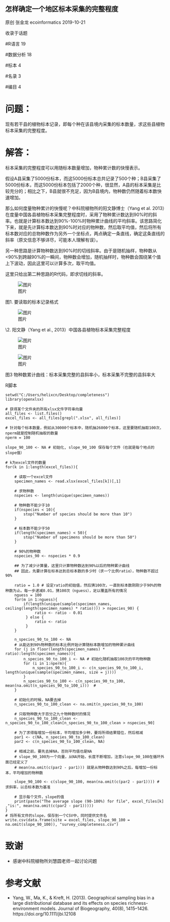 ## 怎样确定一个地区标本采集的完整程度

原创 张金龙 ecoinformatics 2019-10-21

收录于话题

\#R语言 19

\#数据分析 18

\#标本 4

\#名录 3

\#编目 4

# 问题：

现有若干县的植物标本记录，即每个种在该县境内采集的标本数量，求这些县植物标本采集的完整程度。

# 解答：

标本采集的完整程度可以用随标本数量增加，物种累计数的快慢表示。

假设A县采集了5000份标本，而这5000份标本总共记录了500个种；B县采集了5000份标本，而这5000份标本包括了2000个种，很显然，A县的标本采集是比较充分的；相比之下，B县就很不充足，因为B县境内，物种数仍然随着标本数快速增加。

那么如何度量物种累计的快慢呢？中科院植物所的阳文静博士（Yang et al. 2013）在度量中国各县植物标本采集完整程度时，采用了物种累计数达到90%时的斜率。也就是计算标本数达到90%-100%时物种累计曲线的平均斜率。该思路简化下来，就是先计算标本数达到90%时对应的物种数，然后取平均值，然后将所有标本数对应的总物种数作为另外一个坐标点，两点确定一条直线，确定这条直线的斜率（原文信息不够详尽，可能本人理解有误）。

另一种思路是计算物种数达到90%时的切线斜率。由于是随机抽样，物种数从<90%到跨越90%的一瞬间，物种数会增加，随机抽样时，物种数会围绕某个值上下波动，因此这里可以计算多次，取平均值。

这里只给出第二种思路的R代码，即求切线的斜率。

![图片](640)

 图1. 要读取的标本记录格式



![图片](640-20201217095036042)

\2. 阳文静（Yang et al., 2013）中国各县植物标本采集完整程度

![图片](640-20201217095033790)

![图片](640-20201217095033824)

图3 物种数累计曲线：标本采集完整的县斜率小，标本采集不完整的县斜率大



R脚本

```
setwd("C:/Users/helixcn/Desktop/completeness")
library(openxlsx)

# 获得某个文件夹的所有xlsx文件字符串向量
all_files <- list.files()
excel_files <- all_files[grepl(".xlsx", all_files)]

# 针对每个标本数量，例如从30000个标本中，随机抽26000个标本，这里要随机抽取100次， nperm就是控制随机抽取的数量
nperm = 100

slope_90_100 <- NA # 初始化, slope_90_100 保存每个文件（也就是每个地点的slope值）

# k为excel文件的数量
for(k in 1:length(excel_files)){
    
    # 读取一个excel文件
    specimen_names <- read.xlsx(excel_files[k])[,1]
    
    # 求物种数
    nspecies <- length(unique(specimen_names))
    
    # 物种数不能少于10
    if(nspecies < 10){
        stop("Number of species should be more than 10")
    }
    
    # 标本数不能少于50
    if(length(specimen_names) < 50){
        stop("Number of specimens should be more than 50")
    }
    
    # 90%的物种数
    nspecies_90 <- nspecies * 0.9
    
    ## 为了减少计算量，这里只计算物种数达到90%以后的物种累计曲线
    ## 因此，先要计算在标本达到总标本数的多少时（求一个比例ratio），物种数不超过90%

    ratio = 1.0 # 设定ratio的初始值，然后猜100次，一直到标本数刚刚少于90%的物种数为止。每一步递减0.01，猜100次（nguess），足以覆盖所有的情况
    nguess = 100
    for(m in 1:nguess){
        if(length(unique(sample(specimen_names, ceiling(length(specimen_names) * ratio)))) > nspecies_90) {
             ratio <- ratio - 0.01
         } else {
             ratio <- ratio
         }
    }

    n_species_90_to_100 <- NA
    # 从能达到90%物种数的标本比例开始计算随标本数增加的物种累计曲线
    for (j in floor(length(specimen_names) * ratio):length(specimen_names)){
        n_species_90_to_100_i <- NA # 初始化随机抽取100次的平均物种数
        for (i in 1:nperm){
            n_species_90_to_100_i <- c(n_species_90_to_100_i, length(unique(sample(specimen_names, size = j))))
        }
        n_species_90_to_100 <- c(n_species_90_to_100, mean(na.omit(n_species_90_to_100_i)))  #
    }

    # 初始化的时候，NA要去掉
    n_species_90_to_100_clean <- na.omit(n_species_90_to_100)

    # 只取物种数大于百分之九十物种数时的情况
    n_species_90_to_100_clean <- n_species_90_to_100_clean[n_species_90_to_100_clean > nspecies_90]

    # 为了求得每增加一份标本，平均增加多少种，要将所得结果错位，然后相减
    par1 <- c(NA, n_species_90_to_100_clean)
    par2 <- c(n_species_90_to_100_clean, NA)

    # 相减之前，要先去掉NA，否则平均值也是NA
    # slope_90_100为一个向量，从NA开始，长度不断增加，注意slope_90_100在循环外面已经定义了
    # mean(na.omit(c(par2 - par1))) 就是从物种数达到90%之后，每增加一份标本，平均增加的物种数

    slope_90_100 <- c(slope_90_100, mean(na.omit(c(par2 - par1)))) # 求斜率，以总标本数为基准

    # 显示每个文件，slope的值
    print(paste("The average slope (90-100%) for file", excel_files[k] ,"is:", mean(na.omit(c(par2 - par1)))))
}
# 将所有文件的slope，保存到一个CSV中，同时提供文件名
write.csv(data.frame(site = excel_files, slope_90_100 = na.omit(slope_90_100)), "survey_completeness.csv")
```

# 致谢

- 感谢中科院植物所刘慧圆老师一起讨论问题

# 参考文献

- Yang, W., Ma, K., & Kreft, H. (2013). Geographical sampling bias in a large distributional database and its effects on species richness-environment models. Journal of Biogeography, 40(8), 1415–1426. https://doi.org/10.1111/jbi.12108